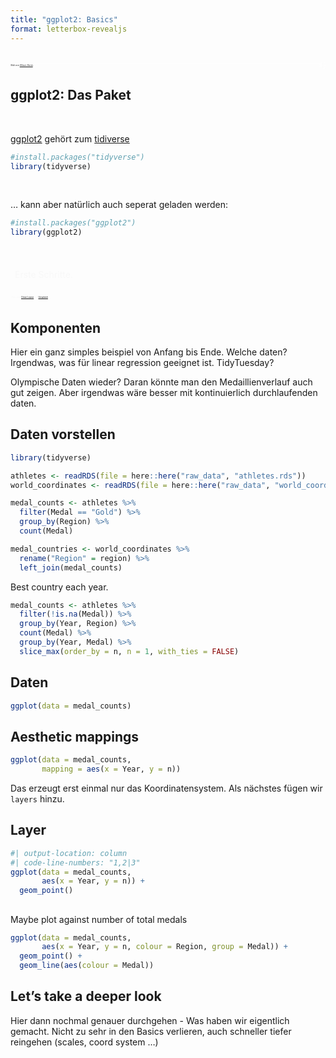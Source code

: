 ```yaml
---
title: "ggplot2: Basics"
format: letterbox-revealjs
---
```


## {background-image="images/ggplot_art.png" background-size="1160px" background-position="15%"}

::: {.absolute right="0.5%" bottom="0.5%" style="font-size:0.25em; padding: 0.15em 0.15em; background-color: rgba(255, 255, 255 .7); backdrop-filter: blur(5px); box-shadow: 0 0 1rem 0 rgba(255, 255, 255 .5); border-radius: 2. 5px;"}

Bild von [Allison Horst](https://allisonhorst.com/r-packages-functions).
:::

## ggplot2: Das Paket

\

[ggplot2](https://ggplot2.tidyverse.org/) gehört zum [tidiverse](https://www.tidyverse.org/)

```r
#install.packages("tidyverse")
library(tidyverse)
```

\

... kann aber natürlich auch seperat geladen werden:

```r
#install.packages("ggplot2")
library(ggplot2)
```

##  {background-image="images/babyfeet.jpg" background-size="1225px"}

::: {.absolute right="1.5%" top="1.5%" style="padding: 0.5em 0.5em; background-color: rgba(255, 255, 255, 0); backdrop-filter: blur(0px); box-shadow: 0 0 0rem 0 rgba(255, 255, 255, 0); color:#F8F8F8;"}
Erste Schritte.
:::


::: {.absolute right="0%" bottom="0%" style="font-size:0.25em; padding: 0.5em 0.5em; background-color: rgba(255, 255, 255, 0); backdrop-filter: blur(0px); box-shadow: 0 0 0rem 0 rgba(255, 255, 255, 0); color:#F8F8F8;"}

Foto von <a href="https://unsplash.com/de/@omarlopez1?utm_content=creditCopyText&utm_medium=referral&utm_source=unsplash">Omar Lopez</a> auf <a href="https://unsplash.com/de/fotos/person-die-babyfusse-halt-vTknj2OxDVg?utm_content=creditCopyText&utm_medium=referral&utm_source=unsplash">Unsplash</a>
:::


## Komponenten

Hier ein ganz simples beispiel von Anfang bis Ende. Welche daten? Irgendwas, was für linear regression geeignet ist. TidyTuesday?

Olympische Daten wieder? Daran könnte man den Medaillienverlauf auch gut zeigen. 
Aber irgendwas wäre besser mit kontinuierlich durchlaufenden daten. 


## Daten vorstellen


```r
library(tidyverse)

athletes <- readRDS(file = here::here("raw_data", "athletes.rds"))
world_coordinates <- readRDS(file = here::here("raw_data", "world_coordinates.rds"))

medal_counts <- athletes %>%
  filter(Medal == "Gold") %>%
  group_by(Region) %>%
  count(Medal)

medal_countries <- world_coordinates %>%
  rename("Region" = region) %>%
  left_join(medal_counts)
```

Best country each year. 


```r
medal_counts <- athletes %>% 
  filter(!is.na(Medal)) %>% 
  group_by(Year, Region) %>% 
  count(Medal) %>%
  group_by(Year, Medal) %>%
  slice_max(order_by = n, n = 1, with_ties = FALSE)

```

## Daten
```r
ggplot(data = medal_counts) 
```




## Aesthetic mappings

```r
ggplot(data = medal_counts, 
       mapping = aes(x = Year, y = n))
```

Das erzeugt erst einmal nur das Koordinatensystem. Als nächstes fügen wir `layers` hinzu.

## Layer

```r
#| output-location: column
#| code-line-numbers: "1,2|3"
ggplot(data = medal_counts, 
       aes(x = Year, y = n)) +
  geom_point()
```




## 

Maybe plot against number of total medals 


```r
ggplot(data = medal_counts, 
       aes(x = Year, y = n, colour = Region, group = Medal)) +
  geom_point() +
  geom_line(aes(colour = Medal))
```


## Let's take a deeper look
Hier dann nochmal genauer durchgehen - Was haben wir eigentlich gemacht. 
Nicht zu sehr in den Basics verlieren, auch schneller tiefer reingehen (scales, coord system ...)


